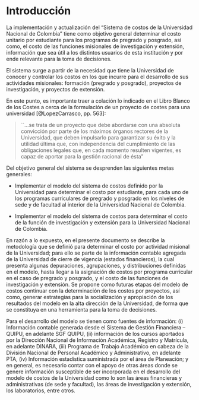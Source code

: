 # Introducción {#sec-intro .unnumbered}

La implementación y actualización del "Sistema de costos de la Universidad Nacional de Colombia" tiene como objetivo general determinar el costo unitario por estudiante para los programas de pregrado y posgrado, así como, el costo de las funciones misionales de investigación y extensión, información que sea útil a los distintos usuarios de esta institución y por ende relevante para la toma de decisiones.

El sistema surge a partir de la necesidad que tiene la Universidad de conocer y controlar los costos en los que incurre para el desarrollo de sus actividades misionales: formación (pregrado y posgrado), proyectos de investigación, y proyectos de extensión.

En este punto, es importante traer a colación lo indicado en el Libro Blanco de los Costes a cerca de la formulación de un proyecto de costes para una universidad [@LopezCarrasco, pp. 563]:

> \`\`...se trata de un proyecto que debe abordarse con una absoluta convicción por parte de los máximos órganos rectores de la Universidad, que deben impulsarlo para garantizar su éxito y la utilidad última que, con independencia del cumplimiento de las obligaciones legales que, en cada momento resulten vigentes, es capaz de aportar para la gestión racional de ésta"

Del objetivo general del sistema se desprenden las siguientes metas generales:

-   Implementar el modelo del sistema de costos definido por la Universidad para determinar el costo por estudiante, para cada uno de los programas curriculares de pregrado y posgrado en los niveles de sede y de facultad al interior de la Universidad Nacional de Colombia.

-   Implementar el modelo del sistema de costos para determinar el costo de la función de investigación y extensión para la Universidad Nacional de Colombia.

En razón a lo expuesto, en el presente documento se describe la metodología que se definió para determinar el costo por actividad misional de la Universidad; para ello se parte de la información contable agregada de la Universidad de cierre de vigencia (estados financieros), la cual presenta algunas depuraciones, agrupaciones, y distribuciones definidas en el modelo, hasta llegar a la asignación de costos por programa curricular en el caso de pregrado y posgrado, y el costo de las funciones de investigación y extensión. Se propone como futuras etapas del modelo de costos continuar con la determinación de los costos por proyectos, así como, generar estrategias para la socialización y apropiación de los resultados del modelo en la alta dirección de la Universidad, de forma que se constituya en una herramienta para la toma de decisiones.

Para el desarrollo del modelo se tienen como fuentes de información: (i) Información contable generada desde el Sistema de Gestión Financiera --QUIPU, en adelante SGF QUIPU, (ii) información de los cursos aportados por la Dirección Nacional de Información Académica, Registro y Matrícula, en adelante DINARA, (iii) Programa de Trabajo Académico en cabeza de la División Nacional de Personal Académico y Administrativo, en adelante PTA, (iv) Información estadística suministrada por el área de Planeación; y en general, es necesario contar con el apoyo de otras áreas donde se genere información susceptible de ser incorporada en el desarrollo del modelo de costos de la Universidad como lo son las áreas financieras y administrativas (de sede y facultad), las áreas de investigación y extensión, los laboratorios, entre otros.

